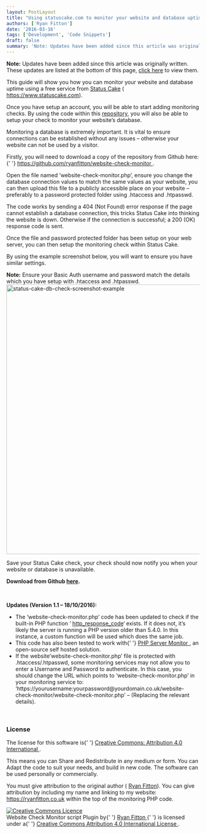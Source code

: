 ```yaml
---
layout: PostLayout
title: "Using statuscake.com to monitor your website and database uptime"
authors: ['Ryan Fitton']
date: '2016-03-16'
tags: ['Development', 'Code Snippets']
draft: false
summary: 'Note: Updates have been added since this article was originally written. These updates are listed at the bottom of this page, click here to view them. This guide will show you how you can monitor your website and database uptime using a free service from&nbsp;Status Cake (https://www.statuscake.com). Once you have setup an account, you will [&amp;hellip;]'
---
```


<p>
  <strong>Note:</strong> Updates have been added since this article was originally written. These
  updates are listed at the bottom of this page, <a href="#article-updates">click here</a> to view
  them.
</p>
<p>
  This guide will show you how you can monitor your website and database uptime using a free service
  from <a href="https://www.statuscake.com">Status Cake</a> (
  <a href="https://www.statuscake.com">https://www.statuscake.com</a>).
</p>
<p>
  Once you have setup an account, you will be able to start adding monitoring checks. By using the
  code within this <a href="https://github.com/ryanfitton/website-check-monitor">repository</a>, you
  will also be able to setup your check to monitor your website&#8217;s database.
</p>
<p>
  Monitoring a database is extremely important. It is vital to ensure connections can be established
  without any issues &#8211; otherwise your website can not be used by a visitor.
</p>
<p>
  Firstly, you will need to download a copy of the repository from Github here:{' '}
  <a href="https://github.com/ryanfitton/website-check-monitor">
    https://github.com/ryanfitton/website-check-monitor
  </a>
  .
</p>
<p>
  Open the file named &#8216;website-check-monitor.php&#8217;, ensure you change the database
  connection values to match the same values as your website, you can then upload this file to a
  publicly accessible place on your website &#8211; preferably to a password protected folder using
  .htaccess and .htpasswd.
</p>
<p>
  The code works by sending a 404 (Not Found) error response if the page cannot establish a database
  connection, this tricks Status Cake into thinking the website is down. Otherwise if the connection
  is successful; a 200 (OK) response code is sent.
</p>
<p>
  Once the file and password protected folder has been setup on your web server, you can then setup
  the monitoring check within Status Cake.
</p>
<p>By using the example screenshot below, you will want to ensure you have similar settings.</p>
<p>
  <strong>Note:</strong> Ensure your Basic Auth username and password match the details which you
  have setup with .htaccess and .htpasswd.
  <br />
  <a
    href="/static/img/blog/2016/02/status-cake-db-check-screenshot-example.png"
    rel="attachment wp-att-376"
  >
    <img
      loading="lazy"
      src="/static/img/blog/2016/02/status-cake-db-check-screenshot-example-1024x704.png"
      alt="status-cake-db-check-screenshot-example"
      width="1024"
      height="704"
      srcset="/static/img/blog/2016/02/status-cake-db-check-screenshot-example-1024x704.png 1024w, /static/img/blog/2016/02/status-cake-db-check-screenshot-example-300x206.png 300w, /static/img/blog/2016/02/status-cake-db-check-screenshot-example-768x528.png 768w, /static/img/blog/2016/02/status-cake-db-check-screenshot-example.png 1304w"
      sizes="(max-width: 1024px) 100vw, 1024px"
    />
  </a>
</p>
<p>
  Save your Status Cake check, your check should now notify you when your website or database is
  unavailable.
</p>
<p>
  <strong>
    Download from Github <a href="https://github.com/ryanfitton/website-check-monitor">here</a>.
  </strong>
</p>
<p>&nbsp;</p>
<p>
  <span id="article-updates">
    <strong>Updates (Version 1.1 &#8211; 18/10/2016):</strong>
  </span>
</p>
<ul>
  <li>
    The &#8216;website-check-monitor.php&#8217; code has been updated to check if the built-in PHP
    function &#8216;
    <a href="http://php.net/manual/en/function.http-response-code.php">http_response_code</a>&#8216;
    exists. If it does not, it&#8217;s likely the server is running a PHP version older than 5.4.0.
    In this instance, a custom function will be used which does the same job.
  </li>
  <li>
    This code has also been tested to work with{' '}
    <a href="http://www.phpservermonitor.org/" target="_blank" rel="noopener">
      PHP Server Monitor
    </a>
    , an open-source self hosted solution.
  </li>
  <li>
    If the website&#8217;website-check-monitor.php&#8217; file is protected with
    .htaccess/.htpasswd, some monitoring services may not allow you to enter a Username and Password
    to authenticate. In this case, you should change the URL which points to
    &#8216;website-check-monitor.php&#8217; in your monitoring service to:
    &#8216;https://yourusername:yourpassword@yourdomain.co.uk/website-check-monitor/website-check-monitor.php&#8217;
    &#8211; (Replacing the relevant details).
  </li>
</ul>
<p>&nbsp;</p>
<h3>License</h3>
<p>
  The license for this software is{' '}
  <a href="https://creativecommons.org/licenses/by/4.0/">
    Creative Commons: Attribution 4.0 International
  </a>
  .
</p>
<p>
  This means you can Share and Redistribute in any medium or form. You can Adapt the code to suit
  your needs, and build in new code. The software can be used personally or commercially.
</p>
<p>
  You must give attribution to the original author (
  <a href="https://ryanfitton.co.uk">Ryan Fitton</a>). You can give attribution by including my name
  and linking to my website: <a href="https://ryanfitton.co.uk">https://ryanfitton.co.uk</a> within
  the top of the monitoring PHP code.
</p>
<p>
  <a href="http://creativecommons.org/licenses/by/4.0/" rel="license">
    <img
      style="border-width: 0;"
      src="https://i.creativecommons.org/l/by/4.0/88x31.png"
      alt="Creative Commons Licence"
    />
  </a>
  <br />
  Website Check Monitor script Plugin by{' '}
  <a
    href="https://ryanfitton.co.uk/blog/using-statuscake-com-to-monitor-your-website-and-database-uptime/"
    rel="cc:attributionURL"
  >
    Ryan Fitton
  </a>{' '}
  is licensed under a{' '}
  <a href="http://creativecommons.org/licenses/by/4.0/" rel="license">
    Creative Commons Attribution 4.0 International License
  </a>
  .
</p>
